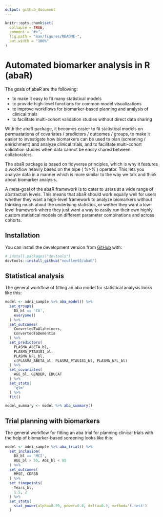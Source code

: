 ```yaml
---
output: github_document
---
```


<!-- README.md is generated from README.Rmd. Please edit that file -->

```r
knitr::opts_chunk$set(
  collapse = TRUE,
  comment = "#>",
  fig.path = "man/figures/README-",
  out.width = "100%"
)
```

# Automated biomarker analysis in R (abaR)

<!-- badges: start -->
<!-- badges: end -->

The goals of abaR are the following:

* to make it easy to fit many statistical models
* to provide high-level functions for common model visualizations
* to improve workflows for biomarker-based planning and analysis of clinical trials
* to facilitate multi-cohort validation studies without direct data sharing

With the abaR package, it becomes easier to fit statistical models on permuatations
of covariates / predictors / outcomes / groups, to make it easier to investigate how biomarkers can be used to plan (screening / enirichment) and analyze clinical trials, and to facilitate multi-cohort validation studies when data cannot be easily shared between collaborators.

The abaR package is based on tidyverse principles, which is why it features a workflow heavily based on the pipe ( %>% ) operator. This lets you analyze data in a manner which is more similar to the way we talk and think about biomarker analysis.

A meta-goal of the abaR framework is to cater to users at a wide range of abstraction
levels. This means that abaR should work equally well for users whether they want
a high-level framework to analyze biomarkers without thinking much about the underlying
statistics, or wether they want a low-level framework where they just want a way to 
easily run their own highly custom statistical models on different parameter
combinations and across cohorts.

## Installation

You can install the development version from 
[GitHub](https://github.com/ncullen93/abaR) with:

``` r
# install.packages("devtools")
devtools::install_github("ncullen93/abaR")
```

## Statistical analysis

The general workflow of fitting an aba model for statistical analysis looks like this:

``` r
model <- adni_sample %>% aba_model() %>%
  set_groups(
    DX_bl == 'CU',
    everyone()
  ) %>%
  set_outcomes(
    ConvertedToAlzheimers,
    ConvertedToDementia
  ) %>%
  set_predictors(
    PLASMA_ABETA_bl,
    PLASMA_PTAU181_bl,
    PLASMA_NFL_bl,
    c(PLASMA_ABETA_bl, PLASMA_PTAU181_bl, PLASMA_NFL_bl)
  ) %>%
  set_covariates(
    AGE_bl, GENDER, EDUCAT
  ) %>%
  set_stats(
    'glm'
  ) %>%
  fit()

model_summary <- model %>% aba_summary()
```

## Trial planning with biomarkers

The general workflow for fitting an aba trial for planning clinical trials
with the help of biomarker-based screening looks like this:


``` r
model <- adni_sample %>% aba_trial() %>%
  set_inclusion(
    DX_bl == 'MCI',
    AGE_bl > 55, AGE_bl < 85
  ) %>%
  set_outcomes(
    MMSE, CDRSB
  ) %>%
  set_timepoints(
    Years_bl, 
    1.5, 2
  ) %>%
  set_stats(
    stat_power(alpha=0.05, power=0.8, delta=0.3, method='t.test')
  )
```
